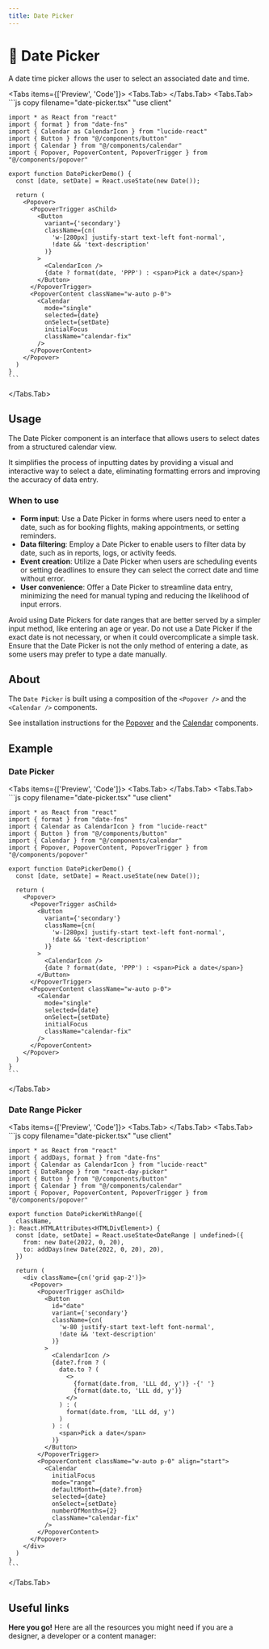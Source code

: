 ```yaml
---
title: Date Picker
---
```



# 💠 Date Picker

A date time picker allows the user to select an associated date and time.

<Tabs items={['Preview', 'Code']}>
  <Tabs.Tab>
    <DatePickerPreview />
  </Tabs.Tab>
  <Tabs.Tab>
    ```js copy filename="date-picker.tsx"
    "use client"

    import * as React from "react"
    import { format } from "date-fns"
    import { Calendar as CalendarIcon } from "lucide-react"
    import { Button } from "@/components/button"
    import { Calendar } from "@/components/calendar"
    import { Popover, PopoverContent, PopoverTrigger } from "@/components/popover"

    export function DatePickerDemo() {
      const [date, setDate] = React.useState(new Date());

      return (
        <Popover>
          <PopoverTrigger asChild>
            <Button
              variant={'secondary'}
              className={cn(
                'w-[280px] justify-start text-left font-normal',
                !date && 'text-description'
              )}
            >
              <CalendarIcon />
              {date ? format(date, 'PPP') : <span>Pick a date</span>}
            </Button>
          </PopoverTrigger>
          <PopoverContent className="w-auto p-0">
            <Calendar
              mode="single"
              selected={date}
              onSelect={setDate}
              initialFocus
              className="calendar-fix"
            />
          </PopoverContent>
        </Popover>
      )
    }
    ```

  </Tabs.Tab>
</Tabs>

## Usage

The Date Picker component is an interface that allows users to select dates from a structured calendar view.

It simplifies the process of inputting dates by providing a visual and interactive way to select a date, eliminating formatting errors and improving the accuracy of data entry.

### When to use

- **Form input**: Use a Date Picker in forms where users need to enter a date, such as for booking flights, making appointments, or setting reminders.
- **Data filtering**: Employ a Date Picker to enable users to filter data by date, such as in reports, logs, or activity feeds.
- **Event creation**: Utilize a Date Picker when users are scheduling events or setting deadlines to ensure they can select the correct date and time without error.
- **User convenience**: Offer a Date Picker to streamline data entry, minimizing the need for manual typing and reducing the likelihood of input errors.

Avoid using Date Pickers for date ranges that are better served by a simpler input method, like entering an age or year. Do not use a Date Picker if the exact date is not necessary, or when it could overcomplicate a simple task. Ensure that the Date Picker is not the only method of entering a date, as some users may prefer to type a date manually.

## About

The `Date Picker` is built using a composition of the `<Popover />` and the `<Calendar />` components.

See installation instructions for the [Popover](/components/popover) and the [Calendar](/components/calendar) components.

## Example

### Date Picker

<Tabs items={['Preview', 'Code']}>
  <Tabs.Tab>
    <DatePickerPreview />
  </Tabs.Tab>
  <Tabs.Tab>
    ```js copy filename="date-picker.tsx"
    "use client"

    import * as React from "react"
    import { format } from "date-fns"
    import { Calendar as CalendarIcon } from "lucide-react"
    import { Button } from "@/components/button"
    import { Calendar } from "@/components/calendar"
    import { Popover, PopoverContent, PopoverTrigger } from "@/components/popover"

    export function DatePickerDemo() {
      const [date, setDate] = React.useState(new Date());

      return (
        <Popover>
          <PopoverTrigger asChild>
            <Button
              variant={'secondary'}
              className={cn(
                'w-[280px] justify-start text-left font-normal',
                !date && 'text-description'
              )}
            >
              <CalendarIcon />
              {date ? format(date, 'PPP') : <span>Pick a date</span>}
            </Button>
          </PopoverTrigger>
          <PopoverContent className="w-auto p-0">
            <Calendar
              mode="single"
              selected={date}
              onSelect={setDate}
              initialFocus
              className="calendar-fix"
            />
          </PopoverContent>
        </Popover>
      )
    }
    ```

  </Tabs.Tab>
</Tabs>

### Date Range Picker

<Tabs items={['Preview', 'Code']}>
  <Tabs.Tab>
    <DateRangePicker />
  </Tabs.Tab>
  <Tabs.Tab>
    ```js copy filename="date-picker.tsx"
    "use client"

    import * as React from "react"
    import { addDays, format } from "date-fns"
    import { Calendar as CalendarIcon } from "lucide-react"
    import { DateRange } from "react-day-picker"
    import { Button } from "@/components/button"
    import { Calendar } from "@/components/calendar"
    import { Popover, PopoverContent, PopoverTrigger } from "@/components/popover"

    export function DatePickerWithRange({
      className,
    }: React.HTMLAttributes<HTMLDivElement>) {
      const [date, setDate] = React.useState<DateRange | undefined>({
        from: new Date(2022, 0, 20),
        to: addDays(new Date(2022, 0, 20), 20),
      })

      return (
        <div className={cn('grid gap-2')}>
          <Popover>
            <PopoverTrigger asChild>
              <Button
                id="date"
                variant={'secondary'}
                className={cn(
                  'w-80 justify-start text-left font-normal',
                  !date && 'text-description'
                )}
              >
                <CalendarIcon />
                {date?.from ? (
                  date.to ? (
                    <>
                      {format(date.from, 'LLL dd, y')} -{' '}
                      {format(date.to, 'LLL dd, y')}
                    </>
                  ) : (
                    format(date.from, 'LLL dd, y')
                  )
                ) : (
                  <span>Pick a date</span>
                )}
              </Button>
            </PopoverTrigger>
            <PopoverContent className="w-auto p-0" align="start">
              <Calendar
                initialFocus
                mode="range"
                defaultMonth={date?.from}
                selected={date}
                onSelect={setDate}
                numberOfMonths={2}
                className="calendar-fix"
              />
            </PopoverContent>
          </Popover>
        </div>
      )
    }
    ```

  </Tabs.Tab>
</Tabs>

## Useful links

**Here you go!** Here are all the resources you might need if you are a designer, a developer or a content manager:

<Cards className="mt-8">
  <Card
    title="🤖 Storybook"
    href="https://www.stories.fusillo.design/?path=/docs/components-date-picker--documentation"
  />
  <Card
    title="🪄 Figma"
    href="https://www.figma.com/file/acdO58jx9zgGfkKu6htrx2/%F0%9F%8D%9D-Fusillo-Design-System?type=design&node-id=540%3A8862&mode=design&t=WFdj0huEcHgBPdYp-1"
  />
</Cards>
